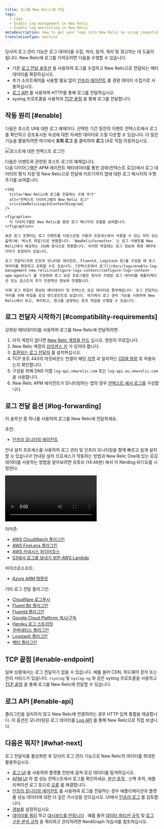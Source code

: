 ```yaml
---
title: 로그를 New Relic에 전달
tags:
  - Logs
  - Enable log management in New Relic
  - Enable log monitoring in New Relic
metaDescription: How to get your logs into New Relic by using compatible log forwarder plugins.
translationType: machine
---
```




당사의 로그 관리 기능은 로그 데이터를 수집, 처리, 탐색, 쿼리 및 경고하는 데 도움이 됩니다. New Relic에 로그를 가져오려면 다음을 수행할 수 있습니다.

* 기존 [로그 전달 솔루션](#log-forwarding) 을 사용하여 로그를 수집하고 New Relic으로 전달되는 메타데이터를 확장하십시오.
* 추가 소프트웨어를 사용할 필요 없이 [인프라 에이전트](/docs/logs/forward-logs/forward-your-logs-using-infrastructure-agent) 를 경량 데이터 수집기로 사용하십시오.
* [로그 API](/docs/logs/log-api/introduction-log-api) 를 사용하여 HTTP를 통해 로그를 전달하십시오.
* syslog 프로토콜을 사용하여 [TCP 끝점](/docs/logs/log-api/use-tcp-endpoint-forward-logs-new-relic) 을 통해 로그를 전달합니다.

## 작동 원리 [#enable]

다음은 호스트 UI에 대한 로그 예제이다. 선택한 기간 동안의 이벤트 컨텍스트에서 로그를 확인하고 강조표시된 속성에 대한 자세한 데이터로 드릴 다운할 수 있습니다. 더 많은 기능을 활용하려면 여기에서 **조회 로그** 를 클릭하여 **로그** UI로 직접 이동하십시오.

<img
  title="호스트에 대한 컨텍스트 로그인"
  alt="호스트에 대한 컨텍스트 로그인"
  src={demotronHostLogs123021}
/>

<figcaption>
  다음은 이벤트와 관련된 호스트 로그의 예제입니다.
</figcaption>

<CollapserGroup>
  <Collapser
    id="log-forwarding-diagram"
    title="New Relic에 로그를 전달하는 수명 주기"
  >
    다음 다이어그램은 APM 에이전트 메타데이터를 통한 강화(컨텍스트 로깅)에서 로그 데이터의 형식 지정 및 New Relic으로 전달에 이르기까지 앱에 대한 로그 메시지의 수명 주기를 보여줍니다.

    <img
      title="New Relic에 로그를 전달하는 수명 주기"
      alt="컨텍스트 다이어그램의 New Relic 로그"
      src={newRelicLogsInContextDiagram}
    />

    <figcaption>
      이 다이어그램은 New Relic을 통한 로그 메시지의 흐름을 보여줍니다.
    </figcaption>

    표준 로그 포맷터는 로그 이벤트를 다운스트림 사람과 프로세스에서 사용할 수 있는 의미 있는 출력(예: 텍스트 파일)으로 변환합니다. `NewRelicFormatter` 는 로그 이벤트를 New Relic에서 예상하는 JSON 형식으로 변환합니다. 이러한 파일에는 로그 정보와 확장 메타데이터가 포함되어 있습니다.

    로그 전달자(저희 인프라 모니터링 에이전트, Fluentd, Logstash 등)를 구성할 때 로그 데이터를 확장하고 강화할 수도 있습니다. [컨텍스트에서 로그](/docs/logs/enable-log-management-new-relic/configure-logs-context/configure-logs-context-apm-agents/) 를 구성하여 로그 보강 프로그램은 형식이 지정된 로그 데이터를 애플리케이션 또는 호스트의 추가 트랜잭션 정보와 연결합니다.

    이제 로그 파일이 향상된 메타데이터 및 컨텍스트 로깅 데이터로 풍부해집니다. 로그 전달자는 처리를 위해 파일을 로깅 엔드포인트로 보냅니다. 여기에서 로그 관리 기능을 사용하여 New Relic에서 보고, 쿼리하고, 경고를 설정하는 등의 작업을 수행할 수 있습니다.
  </Collapser>
</CollapserGroup>

## 로그 전달자 시작하기 [#compatibility-requirements]

강화된 메타데이터를 사용하여 로그를 New Relic에 전달하려면:

1. 아직 계정이 없다면 [New Relic 계정을 만드](https://newrelic.com/signup) 십시오. 영원히 무료입니다.
2. New Relic 계정의 [라이센스 키](/docs/accounts/install-new-relic/account-setup/license-key) 가 있어야 합니다.
3. [호환되는 로그 전달자](#log-forwarding) 를 설치하십시오.
4. TCP 포트 443의 아웃바운드 연결이 해당 [지역](/docs/using-new-relic/welcome-new-relic/get-started/our-eu-us-region-data-centers) 과 일치하는 [CIDR 범위](/docs/using-new-relic/cross-product-functions/install-configure/networks/#infrastructure) 로 허용되는지 확인합니다.
5. 구성을 위해 DNS 이름 `log-api.newrelic.com` 또는 `log-api.eu.newrelic.com` 을 사용합니다.
6. New Relic APM 에이전트가 모니터링하는 앱의 경우 [컨텍스트 에서 로그를](/docs/logs/enable-log-management-new-relic/configure-logs-context/configure-logs-context-apm-agents/) 구성합니다.

## 로그 전달 옵션 [#log-forwarding]

이 솔루션 중 하나를 사용하여 로그를 New Relic에 전달하세요.

추천:

* [인프라 모니터링 에이전트](/docs/logs/forward-logs/forward-your-logs-using-infrastructure-agent/)

안내 설치 프로세스를 사용하여 로그 관리 및 인프라 모니터링을 함께 빠르고 쉽게 설치할 수 있습니다! 안내된 설치 프로세스가 작동하는 방법과 New Relic One에 있는 로깅 데이터를 사용하는 방법을 알아보려면 유튜브 (14:46분) 에서 이 Nerdlog 비디오를 시청한다.

<Video
  id="_II9Y-jOE7k"
  type="youtube"
/>

아마존:

* [AWS CloudWatch 플러그인](/docs/logs/forward-logs/aws-lambda-sending-cloudwatch-logs/)
* [AWS FireLens 플러그인](/docs/logs/forward-logs/aws-firelens-plugin-log-forwarding/)
* [AWS 키네시스 파이어호스](/docs/logs/forward-logs/stream-logs-using-kinesis-data-firehose/)
* [S3에서 로그를 보내기 위한 AWS Lambda](/docs/logs/forward-logs/aws-lambda-sending-logs-s3/)

마이크로소프트:

* [Azure ARM 템플릿](/docs/logs/forward-logs/azure-log-forwarding/)

기타 로그 전달 플러그인:

* [Cloudflare 로그푸시](/docs/logs/forward-logs/cloudflare-logpush-forwarding/)
* [Fluent Bit 플러그인](/docs/logs/forward-logs/fluent-bit-plugin-log-forwarding/)
* [Fluentd 플러그인](/docs/logs/forward-logs/fluentd-plugin-log-forwarding/)
* [Google Cloud Platform 게시/구독](/docs/logs/forward-logs/google-cloud-platform-log-forwarding)
* [Heroku 로그 스트리밍](/docs/logs/forward-logs/heroku-log-forwarding/)
* [쿠버네티스 플러그인](/docs/logs/forward-logs/kubernetes-plugin-log-forwarding/)
* [Logstash 플러그인](/docs/logs/forward-logs/logstash-plugin-log-forwarding/)
* [벡터 플러그인](/docs/logs/forward-logs/vector-output-sink-log-forwarding/)

## TCP 끝점 [#enable-endpoint]

일부 상황에서는 로그 전달자가 없을 수 있습니다. 예를 들어 CDN, 하드웨어 장치 또는 관리 서비스가 있습니다. `rsyslog` 및 `syslog-ng` 와 같은 syslog 프로토콜을 사용하고 [TCP 끝점](/docs/logs/log-management/log-api/use-tcp-endpoint-forward-logs-new-relic/) 을 통해 로그를 New Relic에 전달할 수 있습니다.

## 로그 API [#enable-api]

플러그인을 설치하지 않고 New Relic에 연결하려는 경우 HTTP 입력 통합을 제공합니다. 이 옵션은 모니터링된 로그 데이터를 [Log API](/docs/logs/log-api/introduction-log-api) 를 통해 New Relic으로 직접 보냅니다.

## 다음은 뭐지? [#what-next]

로그 전달자를 활성화한 후 당사의 로그 관리 기능으로 New Relic의 데이터를 최대한 활용하십시오.

* [로그 UI](/docs/logs/ui-data/use-logs-ui) 를 사용하여 플랫폼 전반에 걸쳐 로깅 데이터를 탐색하십시오.
* [APM UI](/docs/logs/ui-data/use-logs-ui/#links) 의 앱 성능 컨텍스트에서 로그를 확인하세요. [분산 추적](/docs/apm/distributed-tracing/ui-data/understand-use-distributed-tracing-data) , 스택 추적, 애플리케이션 로그 등으로 [오류](/docs/apm/apm-ui-pages/error-analytics/errors-page-find-fix-verify-problems/) 를 해결합니다.
* [인프라 모니터링 에이전트](/docs/logs/forward-logs/forward-your-logs-using-infrastructure-agent/) 를 사용하여 로그를 전달하는 경우 애플리케이션과 플랫폼 성능 데이터에 대한 더 깊은 가시성을 얻으십시오. UI에서 [인프라 로그](/docs/logs/ui-data/use-logs-ui/#links) 를 검토합니다.
* [경보](/docs/alerts-applied-intelligence/new-relic-alerts/alert-conditions/create-alert-conditions/)를 설정하십시오.
* [데이터를 쿼리](/docs/query-your-data/explore-query-data/get-started/introduction-querying-new-relic-data/) 하고 [대시보드를 만듭니다](/docs/query-your-data/explore-query-data/dashboards/introduction-dashboards/) . 예를 들어 [데이터 파티션 규칙](/docs/apis/nerdgraph/examples/nerdgraph-data-partition-rules-tutorial) 및 [로그 구문 분석 규칙](/docs/apis/nerdgraph/examples/nerdgraph-log-parsing-rules-tutorial) 을 쿼리하고 관리하려면 NerdGraph 자습서를 참조하십시오.
